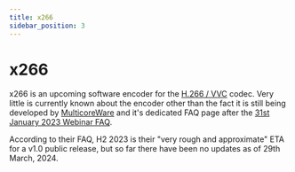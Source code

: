 ```yaml
---
title: x266
sidebar_position: 3
---
```


# x266

x266 is an upcoming software encoder for the [H.266 / VVC](/docs/video/VVC) codec. Very little is currently known about the encoder other than the fact it is still being developed by [MulticoreWare](https://multicorewareinc.com)
and it's dedicated FAQ page after the [31st January 2023 Webinar FAQ](https://multicorewareinc.com/faq-webinar/x266-faq.html).

According to their FAQ, H2 2023 is their "very rough and approximate" ETA for a v1.0 public release, but so far there have been no updates as of 29th March, 2024.

